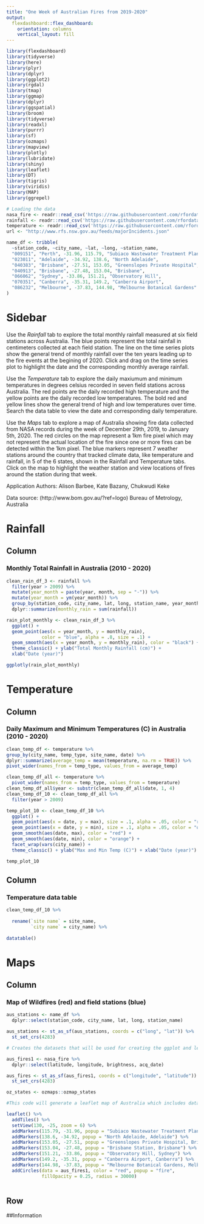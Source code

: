 ```yaml
---
title: "One Week of Australian Fires from 2019-2020"
output: 
  flexdashboard::flex_dashboard:
    orientation: columns
    vertical_layout: fill
---
```


```r
library(flexdashboard)
library(tidyverse)
library(here)
library(plyr)
library(dplyr)
library(ggplot2)
library(rgdal)
library(tmap)
library(ggmap)
library(dplyr)
library(ggspatial)
library(broom)
library(tidyverse)
library(readxl)
library(purrr)
library(sf)
library(ozmaps)
library(mapview)
library(plotly)
library(lubridate)
library(shiny)
library(leaflet)
library(DT)
library(tigris)
library(viridis)
library(MAP)
library(ggrepel)

# Loading the data
nasa_fire <- readr::read_csv('https://raw.githubusercontent.com/rfordatascience/tidytuesday/master/data/2020/2020-01-07/MODIS_C6_Australia_and_New_Zealand_7d.csv')
rainfall <- readr::read_csv('https://raw.githubusercontent.com/rfordatascience/tidytuesday/master/data/2020/2020-01-07/rainfall.csv')
temperature <- readr::read_csv('https://raw.githubusercontent.com/rfordatascience/tidytuesday/master/data/2020/2020-01-07/temperature.csv')
url <- "http://www.rfs.nsw.gov.au/feeds/majorIncidents.json"

name_df <- tribble(
  ~station_code, ~city_name, ~lat, ~long, ~station_name,
  "009151", "Perth", -31.96, 115.79, "Subiaco Wastewater Treatment Plant",
  "023011", "Adelaide", -34.92, 138.6, "North Adelaide",
  "040383", "Brisbane", -27.51, 153.05, "Greenslopes Private Hospital",
  "040913", "Brisbane", -27.48, 153.04, "Brisbane",
  "066062", "Sydney", -33.86, 151.21, "Observatory Hill",
  "070351", "Canberra", -35.31, 149.2, "Canberra Airport",
  "086232", "Melbourne", -37.83, 144.98, "Melbourne Botanical Gardens"
)
```


Sidebar {.sidebar}
======================================================================
Use the _Rainfall_ tab to explore the total monthly rainfall measured at six field stations across Australia. The blue points represent the total rainfall in centimeters collected at each field station. The line on the time series plots show the general trend of monthly rainfall over the ten years leading up to the fire events at the begining of 2020. Click and drag on the time series plot to highlight the date and the corresponding monthly average rainfall. 

Use the _Temperature_ tab to explore the daily maxiumum and minimum temperatures in degrees celsius recorded in seven field stations across Australia. The red points are the daily recorded high temperature and the yellow points are the daily recorded low temperatures. The bold red and yellow lines show the general trend of high and low temperatures over time. Search the data table to view the date and corresponding daily temperature.

Use the _Maps_ tab to explore a map of Australia showing fire data collected from NASA records during the week of December 29th, 2019, to January 5th, 2020. The red circles on the map represent a 1km fire pixel which may not represent the actual location of the fire since one or more fires can be detected within the 1km pixel. The blue markers represent 7 weather stations around the country that tracked climate data, like temperature and rainfall, in 5 of the 6 states, shown in the Rainfall and Temperature tabs. Click on the map to highlight the weather station and view locations of fires around the station during that week.


Application Authors: Alison Barbee, Kate Bazany, Chukwudi Keke


Data source: (http://www.bom.gov.au/?ref=logo) Bureau of Metrology, Australia



Rainfall
=====================================================================

Column
----------------------------------------------------------------------

### Monthly Total Rainfall in Australia (2010 - 2020)

```r
clean_rain_df_3 <- rainfall %>%
  filter(year > 2009) %>%
  mutate(year_month = paste(year, month, sep = "-")) %>%
  mutate(year_month = ym(year_month)) %>%
  group_by(station_code, city_name, lat, long, station_name, year_month) %>%
  dplyr::summarize(monthly_rain = sum(rainfall)) 

rain_plot_monthly <- clean_rain_df_3 %>%
  ggplot() +
  geom_point(aes(x = year_month, y = monthly_rain), 
             color = "blue", alpha = .8, size = .1) + 
  geom_smooth(aes(x = year_month, y = monthly_rain), color = "black") + facet_wrap(vars(city_name)) +
  theme_classic() + ylab("Total Monthly Rainfall (cm)") + 
  xlab("Date (year)")

ggplotly(rain_plot_monthly)
```

Temperature
============================================================================

Column {data-width=500}
----------------------------------------------------------------------

### Daily Maximum and Minimum Temperatures (C) in Australia (2010 - 2020)

```r
clean_temp_df <- temperature %>%
group_by(city_name, temp_type, site_name, date) %>%
dplyr::summarize(average_temp = mean(temperature, na.rm = TRUE)) %>%
pivot_wider(names_from = temp_type, values_from = average_temp)

clean_temp_df_all <- temperature %>% 
  pivot_wider(names_from = temp_type, values_from = temperature)
clean_temp_df_all$year <- substr(clean_temp_df_all$date, 1, 4)
clean_temp_df_10 <- clean_temp_df_all %>%
  filter(year > 2009)

temp_plot_10 <- clean_temp_df_10 %>%
  ggplot() +
  geom_point(aes(x = date, y = max), size = .1, alpha = .05, color = "red") +
  geom_point(aes(x = date, y = min), size = .1, alpha = .05, color = "orange") +
  geom_smooth(aes(date, max), color = "red") +
  geom_smooth(aes(date, min), color = "orange") +
  facet_wrap(vars(city_name)) +
  theme_classic() + ylab("Max and Min Temp (C)") + xlab("Date (year)")

temp_plot_10
```

Column {data-width=350}
----------------------------------------------------------------------

### Temperature data table 
```r
clean_temp_df_10 %>%
  
  rename(`site name` = site_name,
         `city name` = city_name) %>%
  
datatable()
```


Maps
============================================================================

Column 
----------------------------------------------------------------------

### Map of Wildfires (red) and field stations (blue) 

```r
aus_stations <- name_df %>%
  dplyr::select(station_code, city_name, lat, long, station_name)

aus_stations <- st_as_sf(aus_stations, coords = c("long", "lat")) %>%
  st_set_crs(4283)

# Creates the datasets that will be used for creating the ggplot and leaflet maps

aus_fires1 <- nasa_fire %>%
  dplyr::select(latitude, longitude, brightness, acq_date)

aus_fires <- st_as_sf(aus_fires1, coords = c("longitude", "latitude")) %>%
  st_set_crs(4283)

oz_states <- ozmaps::ozmap_states

#This code will generate a leaflet map of Australia which includes data points of all fires within a week as well as the weather stations

leaflet() %>% 
  addTiles() %>% 
  setView(130, -25, zoom = 6) %>%
  addMarkers(115.79, -31.96, popup = "Subiaco Wastewater Treatment Plant, Perth") %>%
  addMarkers(138.6, -34.92, popup = "North Adelaide, Adelaide") %>%
  addMarkers(153.05, -27.51, popup = "Greenslopes Private Hospital, Brisbane") %>%
  addMarkers(153.04, -27.48, popup = "Brisbane Station, Brisbane") %>%
  addMarkers(151.21, -33.86, popup = "Observatory Hill, Sydney") %>%
  addMarkers(149.2, -35.31, popup = "Canberra Airport, Canberra") %>%
  addMarkers(144.98, -37.83, popup = "Melbourne Botanical Gardens, Melbourne") %>%
  addCircles(data = aus_fires1, color = "red", popup = "fire",
             fillOpacity = 0.25, radius = 30000) 
  
```

Row 
----------------------------------------------------------------------

##Information
